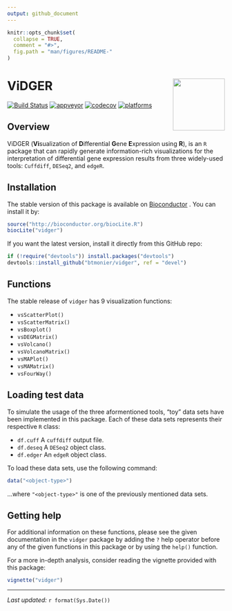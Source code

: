 ```yaml
---
output: github_document
---
```


```r
knitr::opts_chunk$set(
  collapse = TRUE,
  comment = "#>",
  fig.path = "man/figures/README-"
)
```

# ViDGER <img src="man/figures/logo-02.svg" align="right" height="120"/>

[![Build Status](https://travis-ci.org/btmonier/vidger.svg?branch=master)](https://travis-ci.org/btmonier/vidger)
[![appveyor](https://ci.appveyor.com/api/projects/status/github/btmonier/vidger?branch=master&svg=true)](https://ci.appveyor.com/project/btmonier/vidger)
[![codecov](https://codecov.io/gh/btmonier/vidger/branch/master/graph/badge.svg)](https://codecov.io/gh/btmonier/vidger)
[![platforms](https://bioconductor.org/shields/availability/3.7/vidger.svg)](https://bioconductor.org/packages/release/bioc/html/vidger.html#archives)

## Overview
ViDGER (**Vi**sualization of **D**ifferential **G**ene **E**xpression 
using **R**), is an `R` package that can rapidly generate information-rich 
visualizations for the interpretation of differential gene expression 
results from three widely-used tools: `Cuffdiff`, `DESeq2`, and `edgeR`.


## Installation
The stable version of this package is available on 
[Bioconductor](http://bioconductor.org/packages/release/bioc/html/vidger.html)
. You can install it by:

```r
source("http://bioconductor.org/biocLite.R")
biocLite("vidger")
```

If you want the latest version, install it directly from this GitHub repo:

```r
if (!require("devtools")) install.packages("devtools")
devtools::install_github("btmonier/vidger", ref = "devel")
```


## Functions
The stable release of `vidger` has 9 visualization functions:

* `vsScatterPlot()`
* `vsScatterMatrix()`
* `vsBoxplot()`
* `vsDEGMatrix()`
* `vsVolcano()`
* `vsVolcanoMatrix()`
* `vsMAPlot()`
* `vsMAMatrix()`
* `vsFourWay()`


## Loading test data
To simulate the usage of the three aformentioned tools, "toy" data sets have
been implemented in this package. Each of these data sets represents their
respective `R` class:

* `df.cuff` A `cuffdiff` output file.
* `df.deseq` A `DESeq2` object class.
* `df.edger` An `edgeR` object class.

To load these data sets, use the following command:

```r
data("<object-type>")
```
...where `"<object-type>"` is one of the previously mentioned data sets.


## Getting help
For additional information on these functions, please see the given
documentation in the `vidger` package by adding the `?` help operator before 
any of the given functions in this package or by using the `help()` function. 

For a more in-depth analysis, consider reading the vignette provided with this 
package:

```r
vignette("vidger")
```

- - -
*Last updated:* `r format(Sys.Date())`
